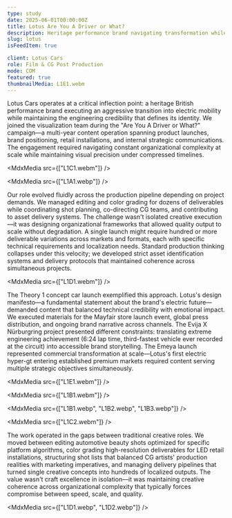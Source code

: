 ```yaml
---
type: study
date: 2025-06-01T00:00:00Z
title: Lotus Are You A Driver or What?
description: Heritage performance brand navigating transformation while maintaining its soul.
slug: lotus
isFeedItem: true

client: Lotus Cars
role: Film & CG Post Production
mode: COM
featured: true
thumbnailMedia: L1E1.webm
---
```


<MdxParagraph>

Lotus Cars operates at a critical inflection point: a heritage British performance brand executing an aggressive transition into electric mobility while maintaining the engineering credibility that defines its identity. We joined the visualization team during the "Are You A Driver or What?" campaign—a multi-year content operation spanning product launches, brand positioning, retail installations, and internal strategic communications. The engagement required navigating constant organizational complexity at scale while maintaining visual precision under compressed timelines.

</MdxParagraph>

<MdxMedia src={["L1C1.webm"]} />

<MdxMedia src={["L1A1.webp"]} />

<MdxParagraph>

Our role evolved fluidly across the production pipeline depending on project demands. We managed editing and color grading for dozens of deliverables while coordinating shot planning, co-directing CG teams, and contributing to asset delivery systems. The challenge wasn't isolated creative execution—it was designing organizational frameworks that allowed quality output to scale without degradation. A single launch might require hundred or more deliverable variations across markets and formats, each with specific technical requirements and localization needs. Standard production thinking collapses under this velocity; we developed strict asset identification systems and delivery protocols that maintained coherence across simultaneous projects.

</MdxParagraph>

<MdxMedia src={["L1D1.webm"]} />

<MdxParagraph>

The Theory 1 concept car launch exemplified this approach. Lotus's design manifesto—a fundamental statement about the brand's electric future—demanded content that balanced technical credibility with emotional impact. We executed materials for the Mayfair store launch event, global press distribution, and ongoing brand narrative across channels. The Evija X Nürburgring project presented different constraints: translating extreme engineering achievement (6:24 lap time, third-fastest vehicle ever recorded at the circuit) into accessible brand storytelling. The Emeya launch represented commercial transformation at scale—Lotus's first electric hyper-gt entering established premium markets required content serving multiple strategic objectives simultaneously.

</MdxParagraph>

<MdxMedia src={["L1E1.webm"]} />

<MdxMedia src={["L1B1.webm"]} />

<MdxMedia src={["L1B1.webp", "L1B2.webp", "L1B3.webp"]} />

<MdxMedia src={["L1C2.webm"]} />

<MdxParagraph>

The work operated in the gaps between traditional creative roles. We moved between editing automotive beauty shots optimized for specific platform algorithms, color grading high-resolution deliverables for LED retail installations, structuring shot lists that balanced CG artists' production realities with marketing imperatives, and managing delivery pipelines that turned single creative concepts into hundreds of localized outputs. The value wasn't craft excellence in isolation—it was maintaining creative coherence across organizational complexity that typically forces compromise between speed, scale, and quality.

</MdxParagraph>

<MdxMedia src={["L1D1.webp", "L1D2.webp"]} />
